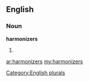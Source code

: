 ==English==

===Noun===
'''harmonizers'''

# {{plural of|[[harmonizer]]}}

[[Category:English plurals]]

[[ar:harmonizers]]
[[my:harmonizers]]